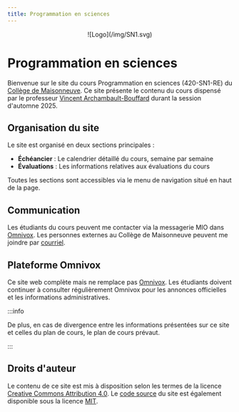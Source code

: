 ```yaml
---
title: Programmation en sciences
---
```


<center>
  ![Logo](/img/SN1.svg)
</center> 

# Programmation en sciences

Bienvenue sur le site du cours Programmation en sciences (420-SN1-RE) du [Collège de
Maisonneuve](https://www.cmaisonneuve.qc.ca/). Ce site présente le contenu du cours dispensé
par le professeur [Vincent Archambault-Bouffard](https://github.com/archambaultv-prof) durant la session d'automne 2025.

## Organisation du site

Le site est organisé en deux sections principales :

- **Échéancier** : Le calendrier détaillé du cours, semaine par semaine
- **Évaluations** : Les informations relatives aux évaluations du cours

Toutes les sections sont accessibles via le menu de navigation situé en haut de la page.

## Communication

Les étudiants du cours peuvent me contacter via la messagerie MIO dans
[Omnivox](https://cmaisonneuve.omnivox.ca/). Les personnes externes au
Collège de Maisonneuve peuvent me joindre par
[courriel](mailto:varchambaultbouffard@cmaisonneuve.qc.ca).

## Plateforme Omnivox

Ce site web complète mais ne remplace pas
[Omnivox](https://cmaisonneuve.omnivox.ca/). Les étudiants doivent continuer à
consulter régulièrement Omnivox pour les annonces officielles et les informations administratives.

:::info

De plus, en cas de divergence entre les informations présentées sur ce site et
celles du plan de cours, le plan de cours prévaut.

:::

## Droits d'auteur

Le contenu de ce site est mis à disposition selon les termes de la licence
[Creative Commons Attribution 4.0](https://creativecommons.org/licenses/by/4.0/deed.fr).
Le [code source](https://github.com/archambaultv-prof/2025E-420-920-MA) du site est
également disponible sous la licence [MIT](https://opensource.org/licenses/MIT).